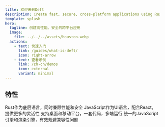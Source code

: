 ```yaml
---
title: 欢迎来到Deft
description: Create fast, secure, cross-platform applications using Rust and JavaScript.
template: splash
hero:
  tagline: 创建高性能、安全的跨平台应用
  image:
    file: ../../../assets/houston.webp
  actions:
    - text: 快速入门
      link: /guides/what-is-deft/
      icon: right-arrow
    - text: 查看示例
      link: /zh-cn/demos
      icon: external
      variant: minimal
---
```



## 特性

<CardGrid>
	<Card title="高效安全" icon="rocket">
        Rust作为底层语言，同时兼顾性能和安全
	</Card>
	<Card title="灵活" icon="seti:javascript">
        JavaScript作为UI语言，配合React，提供更多的灵活性
	</Card>
	<Card title="跨平台" icon="laptop">
        支持桌面和移动平台，一套代码，多端运行
	</Card>
	<Card title="一致性" icon="sun">
        统一的JavaScript引擎和渲染引擎，有效规避兼容性问题
	</Card>
</CardGrid>
